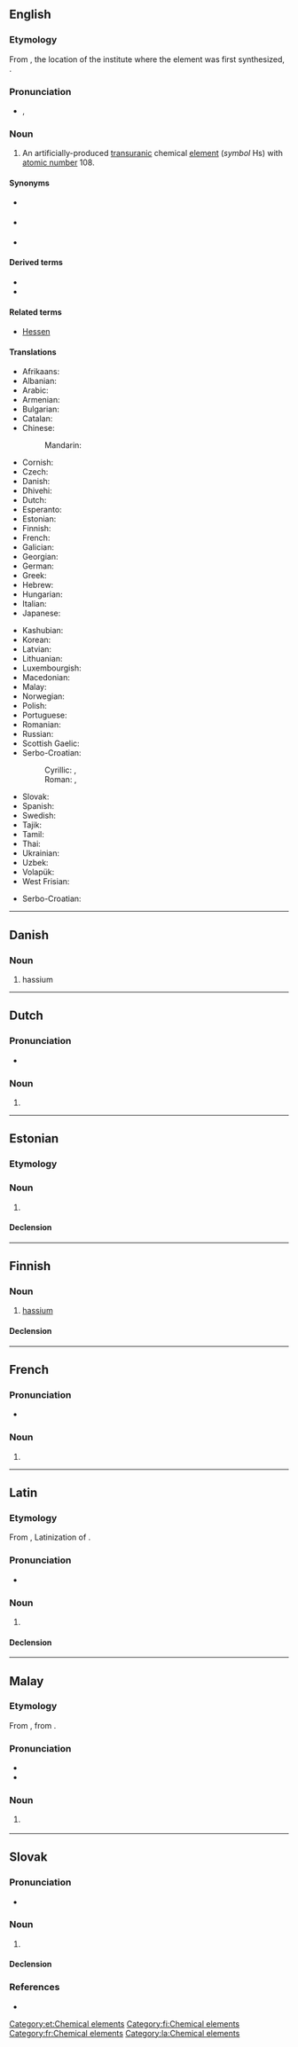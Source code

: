 {{also|Hassium}}
==English==
{{elements|en|Hs|bohrium|Bh|meitnerium|Mt}}

===Etymology===
From {{etyl|la|en}} {{m|la|Hassia||[[Hesse]]}}, the location of the institute where the element was first synthesized, {{suffix|en||ium}}.

===Pronunciation===
* {{enPR|hăs'ēəm}}, {{IPA|en|/ˈhæsiəm/}}

===Noun===
{{en-noun|-}}
{{wikipedia}}

# An artificially-produced [[transuranic]] chemical [[element]] (''symbol'' Hs) with [[atomic number]] 108.

====Synonyms====
* {{l|en|eka-osmium}} {{qualifier|used before the element was discovered}}
* {{l|en|hahnium}} {{qualifier|a name proposed by the [[w:IUPAC|IUPAC]], but rejected; see also {{m|en|dubnium}}}}
* {{l|en|unniloctium}} {{qualifier|used before the element was officially named}}

====Derived terms====
* {{l|en|hassium-270}}
* {{l|en|hassate}}

====Related terms====
* [[w:Hessen|Hessen]]

====Translations====
{{trans-top|chemical element with atomic number 108}}
* Afrikaans: {{t+|af|hassium}}
* Albanian: {{t|sq|hasium}}
* Arabic: {{t|ar|هَسْيُوم|m|tr=hasyum}}
* Armenian: {{t|hy|հասիում}}
* Bulgarian: {{t|bg|ха́сий|m}}
* Catalan: {{t+|ca|hassi|m}}
* Chinese:
*: Mandarin: {{t+|cmn|𨭆|tr=hēi}}
* Cornish: {{t|kw|hassyum}}
* Czech: {{t+|cs|hassium|n}}
* Danish: {{t+|da|hassium|n}}
* Dhivehi: {{t-needed|dv}}
* Dutch: {{t+|nl|hassium|n}}
* Esperanto: {{t+|eo|hasio}}
* Estonian: {{t+|et|hassium}}
* Finnish: {{t+|fi|hassium}}
* French: {{t+|fr|hassium|m}}
* Galician: {{t+|gl|hassio}}
* Georgian: {{t|ka|ჰასიუმი}}
* German: {{t+|de|Hassium|n}}
* Greek: {{t+|el|χάσιο|n}}
* Hebrew: {{t|he|הסיום|tr=hesyum}}
* Hungarian: {{t+|hu|hasszium}}
* Italian: {{t+|it|hassio|m}}
* Japanese: {{t+|ja|ハッシウム|tr=hasshiumu}}
{{trans-mid}}
* Kashubian: {{t|csb|has}}
* Korean: {{t+|ko|하슘}}
* Latvian: {{t|lv|hasijs|m}}
* Lithuanian: {{t+|lt|hasis}}
* Luxembourgish: {{t|lb|Hassium}}
* Macedonian: {{t|mk|хасиум|m}}
* Malay: {{t|ms|hassium}}
* Norwegian: {{t|no|hassium}}
* Polish: {{t+|pl|has|m}}
* Portuguese: {{t+|pt|hássio|m}}
* Romanian: {{t+|ro|hassiu|n}}
* Russian: {{t+|ru|ха́ссий|m}}
* Scottish Gaelic: {{t|gd|haisiam}}
* Serbo-Croatian:
*: Cyrillic: {{t|sh|хасиj|m|sc=Cyrl}}, {{t|sh|хасиjум|m|sc=Cyrl}}
*: Roman: {{t|sh|hasij|m}}, {{t|sh|hasijum|m}}
* Slovak: {{t|sk|hassium|n}}
* Spanish: {{t+|es|hasio|m}}
* Swedish: {{t+|sv|hassium}}
* Tajik: {{t|tg|ҳассий}}
* Tamil: {{t|ta|ஹஸ்ஸியம்}}
* Thai: {{t|th|แฮลเชียม|tr=haessiam}}
* Ukrainian: {{t|uk|га́сій|m}}
* Uzbek: {{t|uz|xassiy}}
* Volapük: {{t|vo|hasin}}
* West Frisian: {{t|fy|hassium}}
{{trans-bottom}}

{{checktrans-top}}
* Serbo-Croatian: {{t-check|sh|hassij}}
{{trans-mid}}
{{trans-bottom}}

----

==Danish==

===Noun===
{{da-noun}}

# hassium

----

==Dutch==
{{wikipedia|lang=nl}}
{{elements|nl|Hs|bohrium|Bh|meitnerium|Mt}}

===Pronunciation===
* {{audio|nl|Nl-hassium.ogg|Audio}}

===Noun===
{{nl-noun|n|-|-}}

# {{l|en|hassium}}

----

==Estonian==

===Etymology===
{{rfe|et}}

===Noun===
{{et-noun|hassiumi|hassiumi|par2=hassiumit}}

# {{l|en|hassium}}

====Declension====
{{et-decl-seminar|hassium}}
{{et-decl-õpik|n=sg|hassium|i}}

[[Category:et:Chemical elements]]

----

==Finnish==
{{wikipedia|lang=fi}}

===Noun===
{{fi-noun}}

# [[#English|hassium]]

====Declension====
{{fi-decl-risti|hassium|||a|i=0}}

[[Category:fi:Chemical elements]]

----

==French==

===Pronunciation===
* {{fr-asph}} {{fr-IPA}}

===Noun===
{{fr-noun|m}}

# {{l|en|hassium}}

[[Category:fr:Chemical elements]]

----

==Latin==
{{wikipedia|lang=la}}
===Etymology===
From {{m|la|Hassias}}, Latinization of {{der|la|de|Hesse}}.
===Pronunciation===
* {{la-IPA|hassium}}

===Noun===
{{la-noun|hassium<2.-ium>}}

# {{l|en|hassium}}

====Declension====
{{la-ndecl|hassium<2.-ium>}}

[[Category:la:Chemical elements]]

----

==Malay==
{{wikipedia|lang=ms}}
{{elements|ms|Hs|bohrium|Bh|meitnerium|Mt}}

===Etymology===
From {{etyl|en|ms}} {{m|en|hassium}}, from {{etyl|la|ms}}.

===Pronunciation===
* {{IPA|ms|[hasiom]|[hasiəm]|[hɛsiəm]}}
* {{rhymes|ms|iom|jom|om}}

===Noun===
{{head|ms|noun}}

# {{l|en|hassium}} {{gloss|chemical element}}

----

==Slovak==
{{elements|sk|Hs|bohrium|Bh|meitnerium|Mt}}

===Pronunciation===
* {{IPA|sk|/ˈɦasium/}}

===Noun===
{{sk-noun|g=n|gen=hassia|decl=mesto}}

# {{l|en|hassium}} {{gloss|element}}

====Declension====
{{sk-decl-noun-sg|hassium|hassia|hassiu|hassium|hassiu|hassiom}}

===References===
* {{R:SDK}}
